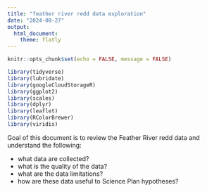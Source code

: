 ```yaml
---
title: "feather river redd data exploration"
date: "2024-08-27"
output: 
  html_document:
    theme: flatly
---
```


```r
knitr::opts_chunk$set(echo = FALSE, message = FALSE)

library(tidyverse)
library(lubridate)
library(googleCloudStorageR)
library(ggplot2)
library(scales)
library(dplyr)
library(leaflet)
library(RColorBrewer)
library(viridis)
```

Goal of this document is to review the Feather River redd data and understand the following:

- what data are collected?
- what is the quality of the data?
- what are the data limitations?
- how are these data useful to Science Plan hypotheses?

